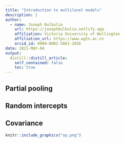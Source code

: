 ```yaml
---
title: "Introduction to multilevel models"
description: |
author:
  - name: Joseph Bulbulia
    url: https://josephbulbulia.netlify.app
    affiliation: Victoria University of Wellington
    affiliation_url: https://www.wgtn.ac.nz
    orcid_id: 0000-0002-5861-2056
date: 2021-MAY-04
output:
  distill::distill_article:
    self_contained: false
    toc: true
---
```




## Partial pooling


## Random intercepts


## Covariance

```r
knitr::include_graphics("op.png")
```

